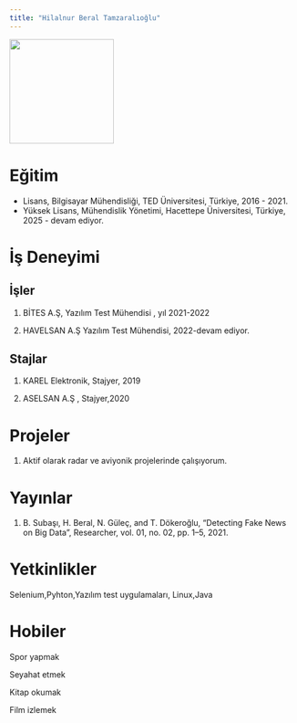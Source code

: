 ```yaml
---
title: "Hilalnur Beral Tamzaralıoğlu"
---
```


![](images/fotoğraf.jpg){fig-align="center" width="183"}

# Eğitim

-   Lisans, Bilgisayar Mühendisliği, TED Üniversitesi, Türkiye, 2016 - 2021.
-   Yüksek Lisans, Mühendislik Yönetimi, Hacettepe Üniversitesi, Türkiye, 2025 - devam ediyor.

# İş Deneyimi

## İşler

1.  BİTES A.Ş, Yazılım Test Mühendisi , yıl 2021-2022

2.  HAVELSAN A.Ş Yazılım Test Mühendisi, 2022-devam ediyor.

## Stajlar

1.  KAREL Elektronik, Stajyer, 2019

2.  ASELSAN A.Ş , Stajyer,2020

# Projeler

1.  Aktif olarak radar ve aviyonik projelerinde çalışıyorum.

# Yayınlar

1.  B. Subaşı, H. Beral, N. Güleç, and T. Dökeroğlu, “Detecting Fake News on Big Data”, Researcher, vol. 01, no. 02, pp. 1–5, 2021.

# Yetkinlikler

Selenium,Pyhton,Yazılım test uygulamaları, Linux,Java

# Hobiler

Spor yapmak

Seyahat etmek

Kitap okumak

Film izlemek
